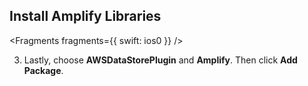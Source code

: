 ## Install Amplify Libraries


<Fragments fragments={{ swift: ios0 }} />

3. Lastly, choose **AWSDataStorePlugin** and **Amplify**. Then click **Add Package**.
